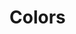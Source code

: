 
<Meta title="Style Guide/Colors" />

# Colors

<ColorPalette>
    <ColorItem
        title="gray"
        subtitle="Some of the greys"
        colors={{
            50: '#f8fafc',
            100: '#f1f5f9',
            200: '#e2e8f0',
            300: '#cbd5e1',
            400: '#94a3b8',
            500: '#64748b',
            600: '#475569',
            700: '#334155',
            800: '#1e293b',
            900: '#0f172a',
            950: '#020617',
        }}
    />
</ColorPalette>
